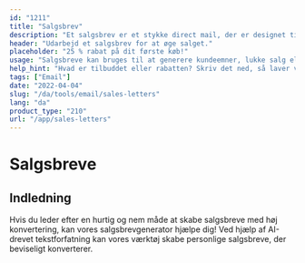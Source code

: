 ```yaml
---
id: "1211"
title: "Salgsbrev"
description: "Et salgsbrev er et stykke direct mail, der er designet til at generere salg. Det er et brev, der sendes til potentielle kunder eller klienter, og det indeholder normalt et særligt tilbud eller en rabat. Salgsbreve kan bruges til at generere leads, lukke salg eller skabe kendskab til et brand."
header: "Udarbejd et salgsbrev for at øge salget."
placeholder: "25 % rabat på dit første køb!"
usage: "Salgsbreve kan bruges til at generere kundeemner, lukke salg eller skabe kendskab til et brand."
help_hint: "Hvad er tilbuddet eller rabatten? Skriv det ned, så laver vi det om til et salgsbrev."
tags: ["Email"]
date: "2022-04-04"
slug: "/da/tools/email/sales-letters"
lang: "da"
product_type: "210"
url: "/app/sales-letters"
---
```


# Salgsbreve

## Indledning

Hvis du leder efter en hurtig og nem måde at skabe salgsbreve med høj konvertering, kan vores salgsbrevgenerator hjælpe dig! Ved hjælp af AI-drevet tekstforfatning kan vores værktøj skabe personlige salgsbreve, der beviseligt konverterer.
